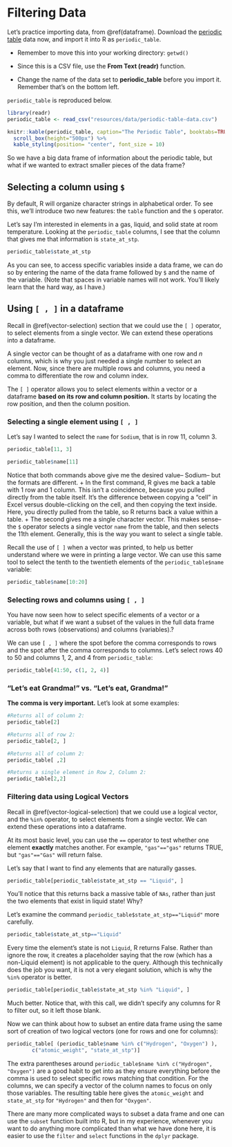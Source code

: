# Filtering Data

::: rmdtip
Let's practice importing data, from \@ref(dataframe). Download the [periodic table](http://ismayc.github.io/periodic-table-data.csv) data now, and import it into R as `periodic_table`.

-   Remember to move this into your working directory: `getwd()`

-   Since this is a CSV file, use the **From Text (readr)** function.

-   Change the name of the data set to **periodic_table** before you import it. Remember that's on the bottom left.

`periodic_table` is reproduced below.
:::

```r
library(readr)
periodic_table <- read_csv("resources/data/periodic-table-data.csv")
```

```r
knitr::kable(periodic_table, caption="The Periodic Table", booktabs=TRUE) %>%
  scroll_box(height="500px") %>%
  kable_styling(position= "center", font_size = 10)
```

So we have a big data frame of information about the periodic table, but what if we wanted to extract smaller pieces of the data frame?

## Selecting a column using `$`

By default, R will organize character strings in alphabetical order. To see this, we'll introduce two new features: the `table` function and the `$` operator.

Let's say I'm interested in elements in a gas, liquid, and solid state at room temperature. Looking at the `periodic_table` columns, I see that the column that gives me that information is `state_at_stp`.

```r
periodic_table$state_at_stp

```

As you can see, to access specific variables inside a data frame, we can do so by entering the name of the data frame followed by `$` and the name of the variable. (Note that spaces in variable names will not work. You'll likely learn that the hard way, as I have.)


## Using `[ , ]` in a dataframe

Recall in \@ref(vector-selection) section that we could use the `[ ]` operator, to select elements from a single vector. We can extend these operations into a dataframe.

A single vector can be thought of as a dataframe with one row and $n$ columns, which is why you just needed a single number to select an element. Now, since there are multiple rows and columns, you need a comma to differentiate the row and column index.

The `[ ]` operator allows you to select elements within a vector or a dataframe **based on its row and column position.** It starts by locating the row position, and then the column position.

### Selecting a single element using `[ , ]`

Let's say I wanted to select the `name` for `Sodium`, that is in row 11, column 3.

```r
periodic_table[11, 3]

periodic_table$name[11]
```

Notice that both commands above give me the desired value-- Sodium-- but the formats are different. + In the first command, R gives me back a table with 1 row and 1 column. This isn't a coincidence, because you pulled directly from the table itself. It's the difference between copying a "cell" in Excel versus double-clicking on the cell, and then copying the text inside. Here, you directly pulled from the table, so R returns back a value within a table. + The second gives me a single character vector. This makes sense-- the `$` operator selects a single vector `name` from the table, and then selects the 11th element. Generally, this is the way you want to select a single table.

Recall the use of `[ ]` when a vector was printed, to help us better understand where we were in printing a large vector. We can use this same tool to select the tenth to the twentieth elements of the `periodic_table$name` variable:

```r
periodic_table$name[10:20]
```

### Selecting rows and columns using `[ , ]` 

You have now seen how to select specific elements of a vector or a variable, but what if we want a subset of the values in the full data frame across both rows (observations) and columns (variables).?

We can use `[ , ]` where the spot before the comma corresponds to rows and the spot after the comma corresponds to columns. Let's select rows 40 to 50 and columns 1, 2, and 4 from `periodic_table`:

```r
periodic_table[41:50, c(1, 2, 4)]
```

### "Let's eat Grandma!" vs. "Let's eat, Grandma!"

::: rmdwarning
**The comma is very important.** Let's look at some examples:
:::

```r
#Returns all of column 2:
periodic_table[2]

#Returns all of row 2:
periodic_table[2, ]

#Returns all of column 2:
periodic_table[ ,2]

#Returns a single element in Row 2, Column 2:
periodic_table[2,2]
```

### Filtering data using Logical Vectors

Recall in \@ref(vector-logical-selection) that we could use a logical vector, and the `%in%` operator, to select elements from a single vector. We can extend these operations into a dataframe.

At its most basic level, you can use the `==` operator to test whether one element **exactly** matches another. For example, `"gas"=="gas"` returns TRUE, but `"gas"=="Gas"` will return false. 

Let's say that I want to find any elements that are naturally gasses. 

```r
periodic_table[periodic_table$state_at_stp == "Liquid", ]
```

You'll notice that this returns back a massive table of `NAs`, rather than just the two elements that exist in liquid state! Why? 

Let's examine the command `periodic_table$state_at_stp=="Liquid"` more carefully.

```r
periodic_table$state_at_stp=="Liquid"
```

Every time the element's state is not `Liquid`, R returns False. Rather than ignore the row, it creates a placeholder saying that the row (which has a non-Liquid element) is not applicable to the query. Although this technically does the job you want, it is not a very elegant solution, which is why the `%in%` operator is better.

```r
periodic_table[periodic_table$state_at_stp %in% "Liquid", ]
```
Much better. Notice that, with this call, we didn't specify any columns for R to filter out, so it left those blank. 

Now we can think about how to subset an entire data frame using the same sort of creation of two logical vectors (one for rows and one for columns):

```r
periodic_table[ (periodic_table$name %in% c("Hydrogen", "Oxygen") ),
        c("atomic_weight", "state_at_stp")]
```

The extra parentheses around `periodic_table$name %in% c("Hydrogen", "Oxygen")` are a good habit to get into as they ensure everything before the comma is used to select specific rows matching that condition. For the columns, we can specify a vector of the column names to focus on only those variables. The resulting table here gives the `atomic_weight` and `state_at_stp` for `"Hydrogen"` and then for `"Oxygen"`.

There are many more complicated ways to subset a data frame and one can use the `subset` function built into R, but in my experience, whenever you want to do anything more complicated than what we have done here, it is easier to use the `filter` and `select` functions in the `dplyr` package.